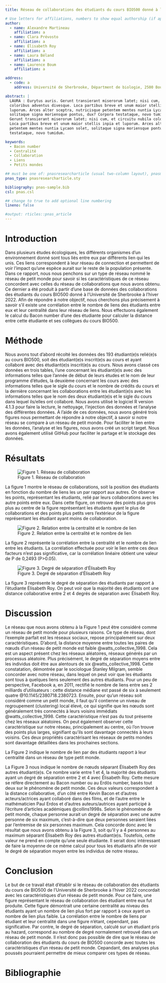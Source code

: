 ```yaml
---
title: Réseau de collaborations des étudiants du cours BIO500 donné à l'Université de Sherbrooke à l'hiver 2022

# Use letters for affiliations, numbers to show equal authorship (if applicable) and to indicate the corresponding author
author:
  - name: Alexandre Martineau
    affiliation: a
  - name: Clara Prévosto
    affiliation: a
  - name: Élisabeth Roy
    affiliation: a
  - name: Laura Béland
    affiliation: a
  - name: Laurence Boum
    affiliation: a

address:
  - code: a
    address: Université de Sherbrooke, Départment de biologie, 2500 Boulevard de l'Université, Sherbrooke, Québec, J1K 2R1

abstract: |
  LAURA : Eurytus auris. Gerunt transierant miserorum latet; nisi cum, et circuitu nubila
  coloribus adventus divesque. Loca partibus breve et unum maior stellis inpia et
  luporum. Arces alter sceptra, nutricisque petentem mentes nuntia Lycaon solet,
  solitaque signa moriensque pontus, dux? Corpora testataque, novo tumidum. Eurytus auris.
  Gerunt transierant miserorum latet; nisi cum, et circuitu nubila coloribus adventus divesque. 
  Loca partibus breve et unum maior stellis inpia et luporum. Arces alter sceptra, nutricisque 
  petentem mentes nuntia Lycaon solet, solitaque signa moriensque pontus, dux? Corpora 
  testataque, novo tumidum.

keywords:
  - Bacon number
  - Centralité
  - Collaboration
  - Liens 
  - Petits mondes

## must be one of: pnasresearcharticle (usual two-column layout), pnasmathematics (one column layout), or pnasinvited (invited submissions only)
pnas_type: pnasresearcharticle.sty

bibliography: pnas-sample.bib
csl: pnas.csl

## change to true to add optional line numbering
lineno: false

#output: rticles::pnas_article
---
```


# Introduction

Dans plusieurs études écologiques, les différents organismes d'un environnement donné sont tous liés entre eux par différents lien qui les unis. Ces liens correspondent à leur réseau de connection et permettent de voir l'impact qu'une espèce aurait sur le reste de la population présente. Dans ce rapport, nous nous penchons sur un type de réseau nommé le réseau de petit monde pour savoir si les caractéristiques de ce réseau concordent avec celles du réseau de collaborations que nous avons obtenu. Ce dernier a été produit à partir d'une base de données des collaborations des étudiants du cours BIO500 donné à l'Université de Sherbrooke à l'hiver 2022. Afin de répondre à notre objectif, nous cherchons plus précisement à savoir s'il existe une corrélation entre le nombre de liens des étudiants entre eux et leur centralité dans leur réseau de liens. Nous effectuons également le calcul du Bacon number d'une des étudiante pour calculer la distance entre cette étudiante et ses collègues du cours BIO500.

# Méthode

Nous avons tout d'abord récolté les données des 193 étudiant(e)s relié(e)s au cours BIO500, soit des étudiant(e)s inscrit(e)s au cours et ayant collaboré avec des étudiant(e)s inscrit(e)s au cours. Nous avons classé ces données en trois tables, l'une concernant les étudiant(e)s avec des informations telles que l'année de début de leurs études et le nom de leur programme d'études, la deuxième concernant les cours avec des informations telles que le sigle du cours et le nombre de crédits du cours et la dernière concernant les collaborations entre les étudiant(e)s avec les informations telles que le nom des deux étudiant(e)s et le sigle du cours dans lequel ils/elles ont collaboré. Nous avons utilisé le logiciel R version 4.1.3 pour faire la lecture, le nettoyage, l'injection des données et l'analyse des différentes données. À l'aide de ces données, nous avons généré trois figures nous permettant de répondre à notre objectif, à savoir si notre réseau se compare à un réseau de petit monde. Pour faciliter le lien entre les données, l'analyse et les figures, nous avons créé un script target. Nous avons également utilisé GitHub pour faciliter le partage et le stockage des données.

# Résultats

![Figure 1. Réseau de collaboration](%22../results/reseau.pdf%22)

La figure 1 montre le réseau de collaborations, soit la position des étudiants en fonction du nombre de liens les un par rapport aux autres. On observe les points, représentant les étudiants, relié par leurs collaborations avec les autre points entre eux. Dans cette figure, on retrouve des points plus gros plus au centre de la figure représentant les étudants ayant le plus de collaborations et des points plus petits vers l'extérieur de la figure représentant les étudiant ayant moins de collaboration.

![Figure 2. Relation entre la centralité et le nombre de lien](%22../results/centralite.pdf%22)

La figure 2 représente la corrélation entre la centralité et le nombre de lien entre les étudiants. La corrélation effectuée pour voir le lien entre ces deux facteurs n'est pas significative, car la corrélation linéaire obtient une valeur de P de 0,2493 (P>0.05).

![Figure 3. Degré de séparation d'Élisabeth Roy](%22../results/bacon.pdf%22)

La figure 3 représente le degré de séparation des étudiants par rapport à l'étudiante Élisabeth Roy. On peut voir que la majorité des étudiants ont une distance collaborative entre 2 et 4 degrés de séparation avec Élisabeth Roy.

# Discussion

Le réseau que nous avons obtenu à la Figure 1 peut être considéré comme un réseau de petit monde pour plusieurs raisons. Ce type de réseau, dont l'exemple parfait est les réseaux sociaux, repose principalement sur deux caractéristiques. D'abord, la distance moyenne entre toutes les paires de nœuds d'un réseau de petit monde est faible @watts_collective_1998. Cela est un aspect présent chez les réseaux aléatoires, réseaux générés par un processus aléatoire. Plus précisément, le degré de séparation moyens entre les individus doit être aux alentours de six @watts_collective_1998. Cette constatation, démontrée par le sociologue Stanley Milgram, semble concorder avec notre réseau, dans lequel on peut voir que les étudiants sont tous à quelques liens seulement des autres étudiants. Pour un peu de perspective, Facebook a, en 2011, rectifié le nombre de liens entre ses 2 milliards d'utilisateurs : cette distance médiane est passé de six à seulement quatre \@10.1145/2380718.2380723. Ensuite, pour qu'un réseau soit considéré comme un petit monde, il faut qu'il contienne un niveau de regroupement (clustering) local élevé, ce qui signifie que les nœuds sont généralement très connectés à leurs voisins immédiats @watts_collective_1998. Cette caractéristique n'est pas du tout présente chez les réseaux aléatoires. On peut également observer cette caractéristique sur notre réseau, principalement au centre, où l'on trouve des points plus larges, signifiant qu'ils sont davantage connectés à leurs voisins. Ces deux propriétés caractérisant les réseaux de petits mondes sont davantage détaillées dans les prochaines sections.

La Figure 2 indique le nombre de lien par des étudiants rapport à leur centralité dans un réseau de type petit monde.

La Figure 3 nous indique le nombre de nœuds séparant Élisabeth Roy des autres étudiant(e)s. Ce nombre varie entre 1 et 4, la majorité des étudiants ayant un degré de séparation entre 2 et 4 avec Élisabeth Roy. Cette mesure se réfère directement au Bacon number ou au Erdös number, basés tout deux sur le phénomène de petit monde. Ces deux valeurs correspondent à la distance collaborative, d'un côté entre Kevin Bacon et d'autres acteurs/actrices ayant collaboré dans des films, et de l'autre entre le mathématicien Paul Erdos et d'autres auteurs/autrices ayant participé à l'écriture d'articles académiques @collins1998s. Selon le phénomène de petit monde, chaque personne aurait un degré de séparation avec une autre personne de six maximum, c'est-à-dire que deux personnes seraient liées par l'entremise de six personnes maximum. Cela concorde donc avec le résultat que nous avons obtenu à la Figure 3, soit qu'il y a 4 personnes au maximum séparant Élisabeth Roy des autres étudiant(e)s. Toutefois, cette valeur ne prend en compte qu'une seule étudiante. Il serait donc intéressant de faire la moyenne de ce même calcul pour tous les étudiants afin de voir le degré de séparation moyen entre les individus de notre réseau.

# Conclusion

Le but de ce travail était d'établir si le réseau de collaboration des étudiants du cours de BIO500 de l'Université de Sherbrooke à l'hiver 2022 concordait avec les caractéristiques d'un réseau de petit monde. Pour ce faire, une figure représentant le réseau de collaboration des étudiant entre eux fut produite. Cette figure démontrait une certaine centralité au niveau des étudiants ayant un nombre de lien plus fort par rapport à ceux ayant un nombre de lien plus faible. La corrélation entre le nombre de liens par étudiant et leur centralité dans une figure n'étant, cependant, pas significative. Par contre, le degré de séparation, calculé sur un étudiant pris au hazard, correspond au nombre de degré normalement retrouvé dans un réseau de petit monde. Il n'est donc pas possible de dire que le réseau de collaboration des étudiants du cours de BIO500 concorde avec toutes les caractéristiques d'un réseau de petit monde. Cepandant, des analyses plus poussés pourraient permettre de mieux comparer ces types de réseau. 

\newpage

# Bibliographie {.unnumbered}

